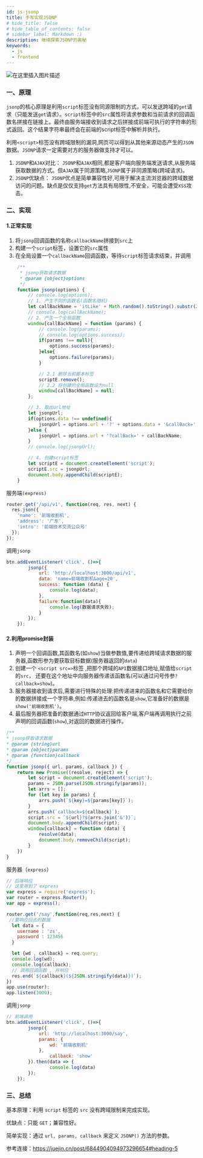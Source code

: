 ```yaml
---
id: js-jsonp
title: 手写实现JSONP
# hide_title: false
# hide_table_of_contents: false
# sidebar_label: Markdown :)
description: 继续探索JSONP的奥秘
keywords:
  - js
  - frontend
---
```


![在这里插入图片描述](https://img-blog.csdnimg.cn/20210407004122171.png?x-oss-process=image/watermark,type_ZmFuZ3poZW5naGVpdGk,shadow_10,text_aHR0cHM6Ly9ibG9nLmNzZG4ubmV0L2ltYWdpbmVfdGlvbg==,size_16,color_FFFFFF,t_70#pic_center)

### 一、原理

`jsonp`的核心原理是利用`script`标签没有同源限制的方式，可以发送跨域的`get`请求（只能发送`get`请求）。`script`标签中的`src`属性将请求参数和当前请求的回调函数名拼接在链接上。最终由服务端接收到请求之后拼接成前端可执行的字符串的形式返回。这个结果字符串最终会在前端的script标签中解析并执行。

利用`<script>`标签没有跨域限制的漏洞,网页可以得到从其他来源动态产生的`JSON`数据。`JSONP`请求一定需要对方的服务器做支持才可以。

1. `JSONP`和`AJAX`对比： `JSONP`和`AJAX`相同,都是客户端向服务端发送请求,从服务端获取数据的方式。但`AJAX`属于同源策略,`JSONP`属于非同源策略(跨域请求)。
2.  `JSONP`优缺点： `JSONP`优点是简单兼容性好,可用于解决主流浏览器的跨域数据访问的问题。缺点是仅仅支持`get`方法具有局限性,不安全，可能会遭受`XSS`攻击。

### 二、实现

#### 1.正常实现

1. 将`jsonp`回调函数的名称`callbackName`拼接到`src`上
2. 构建一个`script`标签，设置它的`src`属性
3. 在全局设置一个`callbackName`回调函数，等待`script`标签请求结束，并调用

```javascript
    /**
     * jsonp获取请求数据
     * @param {object}options
     */
    function jsonp(options) {
        // console.log(options);
        // 1. 产生不同的函数名(函数名随机)
        let callBackName = 'itLike' + Math.random().toString().substr(2)+Math.random().toString().substr(2);
        // console.log(callBackName);
        // 2. 产生一个全局函数
        window[callBackName] = function (params) {
            // console.log(params);
            // console.log(options.success);
            if(params !== null){
                options.success(params);
            }else{
                options.failure(params);
            }

            // 2.1 删除当前脚本标签
            scriptE.remove();
            // 2.2 将创建的全局函数设为null
            window[callBackName] = null;
        };

        // 3. 取出url地址
        let jsonpUrl;
        if(options.data !== undefined){
            jsonpUrl = options.url + '?' + options.data + '&callBack=' + callBackName;
        }else {
            jsonpUrl = options.url + '?callBack=' + callBackName;
        }
        // console.log(jsonpUrl);

        // 4. 创建script标签
        let scriptE = document.createElement('script');
        scriptE.src = jsonpUrl;
        document.body.appendChild(scriptE);
    }

```

服务端`(express)`

```javascript
router.get('/api/v1', function(req, res, next) {
  res.json({
    'name': '前端收割机',
    'address': '广东',
    'intro': '前端技术交流公众号'
  });
});
```

调用`jsonp`

```javascript
btn.addEventListener('click', ()=>{
        jsonp({
            url: 'http://localhost:3000/api/v1',
            data: 'name=前端收割机&age=20',
            success: function (data) {   
                console.log(data);
            },
            failure:function(data){
                console.log(数据请求失败);
            }
        });
    });
```



#### 2.利用promise封装

1. 声明一个回调函数,其函数名(如`show`)当做参数值,要传递给跨域请求数据的服务器,函数形参为要获取目标数据(服务器返回的`data`)
2. 创建一个 `<script src=>`标签 ,把那个跨域的`API`数据接口地址,赋值给`script`的`src`， 还要在这个地址中向服务器传递该函数名(可以通过问号传参`?callback=show`)。
3. 服务器接收到请求后,需要进行特殊的处理:把传递进来的函数名和它需要给你的数据拼接成一个字符串,例如:传递进去的函数名是`show`,它准备好的数据是 `show('前端收割机')`。
4. 最后服务器把准备的数据通过`HTTP`协议返回给客户端,客户端再调用执行之前声明的回调函数(`show`),对返回的数据进行操作。

```javascript
/**
* jsonp获取请求数据
* @param {string}url
* @param {object}params
* @param {function}callback
*/
function jsonp({ url, params, callback }) {
    return new Promise((resolve, reject) => {
        let script = document.createElement('script');
        params = JSON.parse(JSON.stringify(params));
        let arrs = [];
        for (let key in params) {
            arrs.push(`${key}=${params[key]}`);
        }
        arrs.push(`callback=${callback}`);
        script.src = `${url}?${arrs.join('&')}`;
        document.body.appendChild(script);
        window[callback] = function (data) {
            resolve(data);
            document.body.removeChild(script);
        }
    })
}

```

服务器（`express`）

```javascript
// 后端响应
// 这里用到了 express
var express = require('express');
var router = express.Router();
var app = express();

router.get('/say',function(req,res,next) {
 //要响应回去的数据
  let data = {
    username : 'zs',
    password : 123456
  }

  let {wd , callback} = req.query;
  console.log(wd);
  console.log(callback);
  // 调用回调函数 , 并响应
  res.end(`${callback}(${JSON.stringify(data)})`);
})
app.use(router);
app.listen(3000);
```

调用`jsonp`

```javascript
// 前端调用
btn.addEventListener('click', ()=>{
        jsonp({
    		url: 'http://localhost:3000/say',
    		params: {
        		wd: '前端收割机'
    		},
    			callback: 'show'
		}).then(data => {
    			console.log(data)
		});
    });
```

### 三、总结

基本原理：利用 `script` 标签的 `src` 没有跨域限制来完成实现。

优缺点：只能 `GET`；兼容性好。

简单实现：通过 `url, params, callback` 来定义 `JSONP()` 方法的参数。



参考连接：https://juejin.cn/post/6844904094973296654#heading-5